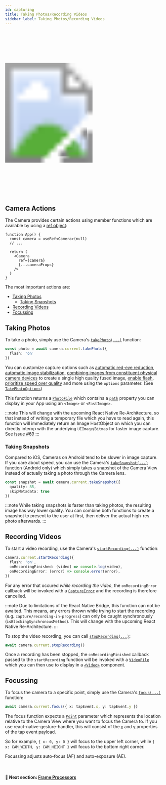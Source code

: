 ```yaml
---
id: capturing
title: Taking Photos/Recording Videos
sidebar_label: Taking Photos/Recording Videos
---
```



<div>
  <svg xmlns="http://www.w3.org/2000/svg" width="283" height="535" style={{ float: 'right' }}>
    <image href={useBaseUrl("img/demo_capture.gif")} x="18" y="33" width="247" height="469"  />
    <image href={useBaseUrl("img/frame.png")} width="283" height="535" />
  </svg>
</div>

## Camera Actions

The Camera provides certain actions using member functions which are available by using a [ref object](https://reactjs.org/docs/refs-and-the-dom.html):

```tsx
function App() {
  const camera = useRef<Camera>(null)
  // ...

  return (
    <Camera
      ref={camera}
      {...cameraProps}
    />
  )
}
```

The most important actions are:

* [Taking Photos](#taking-photos)
  - [Taking Snapshots](#taking-snapshots)
* [Recording Videos](#recording-videos)
* [Focussing](#focussing)

## Taking Photos

To take a photo, simply use the Camera's [`takePhoto(...)`](../api/classes/camera.camera-1#takephoto) function:

```ts
const photo = await camera.current.takePhoto({
  flash: 'on'
})
```

You can customize capture options such as [automatic red-eye reduction](../api/interfaces/photofile.takephotooptions#enableautoredeyereduction), [automatic image stabilization](../api/interfaces/photofile.takephotooptions#enableautostabilization), [combining images from constituent physical camera devices](../api/interfaces/photofile.takephotooptions#enablevirtualdevicefusion) to create a single high quality fused image, [enable flash](../api/interfaces/photofile.takephotooptions#flash), [prioritize speed over quality](../api/interfaces/photofile.takephotooptions#qualityprioritization) and more using the `options` parameter. (See [`TakePhotoOptions`](../api/interfaces/photofile.takephotooptions))

This function returns a [`PhotoFile`](../api/interfaces/photofile.photofile-1) which contains a [`path`](../api/interfaces/photofile.photofile-1#path) property you can display in your App using an `<Image>` or `<FastImage>`.

:::note
This will change with the upcoming React Native Re-Architecture, so that instead of writing a temporary file which you have to read again, this function will immediately return an Image HostObject on which you can directly interop with the underlying `UIImage`/`Bitmap` for faster image capture. See [issue #69](https://github.com/cuvent/react-native-vision-camera/issues/69)
:::

### Taking Snapshots

Compared to iOS, Cameras on Android tend to be slower in image capture. If you care about speed, you can use the Camera's [`takeSnapshot(...)`](../api/classes/camera.camera-1#takesnapshot) function (Android only) which simply takes a snapshot of the Camera View instead of actually taking a photo through the Camera lens.

```ts
const snapshot = await camera.current.takeSnapshot({
  quality: 85,
  skipMetadata: true
})
```

:::note
While taking snapshots is faster than taking photos, the resulting image has way lower quality. You can combine both functions to create a snapshot to present to the user at first, then deliver the actual high-res photo afterwards.
:::

## Recording Videos

To start a video recording, use the Camera's [`startRecording(...)`](../api/classes/camera.camera-1#startrecording) function:

```ts
camera.current.startRecording({
  flash: 'on',
  onRecordingFinished: (video) => console.log(video),
  onRecordingError: (error) => console.error(error),
})
```

For any error that occured _while recording the video_, the `onRecordingError` callback will be invoked with a [`CaptureError`](../api/classes/cameraerror.cameracaptureerror) and the recording is therefore cancelled.

:::note
Due to limitations of the React Native Bridge, this function can not be awaited. This means, any errors thrown while trying to start the recording (e.g. `capture/recording-in-progress`) can only be caught synchronously (`isBlockingSynchronousMethod`). This will change with the upcoming React Native Re-Architecture.
:::

To stop the video recording, you can call [`stopRecording(...)`](../api/classes/camera.camera-1#stoprecording):

```ts
await camera.current.stopRecording()
```

Once a recording has been stopped, the `onRecordingFinished` callback passed to the `startRecording` function will be invoked with a [`VideoFile`](../api/interfaces/videofile.videofile-1) which you can then use to display in a [`<Video>`](https://github.com/react-native-video/react-native-video) component.

## Focussing

To focus the camera to a specific point, simply use the Camera's [`focus(...)`](../api/classes/camera.camera-1#focus) function:

```ts
await camera.current.focus({ x: tapEvent.x, y: tapEvent.y })
```

The focus function expects a [`Point`](../api/interfaces/point.point-1) parameter which represents the location relative to the Camera View where you want to focus the Camera to. If you use react-native-gesture-handler, this will consist of the [`x`](https://docs.swmansion.com/react-native-gesture-handler/docs/api/gesture-handlers/tap-gh#x) and [`y`](https://docs.swmansion.com/react-native-gesture-handler/docs/api/gesture-handlers/tap-gh#y) properties of the tap event payload.

So for example, `{ x: 0, y: 0 }` will focus to the upper left corner, while `{ x: CAM_WIDTH, y: CAM_HEIGHT }` will focus to the bottom right corner.

Focussing adjusts auto-focus (AF) and auto-exposure (AE).

<br />

#### 🚀 Next section: [Frame Processors](frame-processors)
